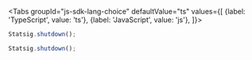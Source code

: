 
<Tabs
  groupId="js-sdk-lang-choice"
  defaultValue="ts"
  values={[
    {label: 'TypeScript', value: 'ts'},
    {label: 'JavaScript', value: 'js'},
  ]}>

  <TabItem value="ts">

```typescript
Statsig.shutdown();
```

  </TabItem>
  <TabItem value="js">

```jsx
Statsig.shutdown();
```

  </TabItem>
</Tabs>
